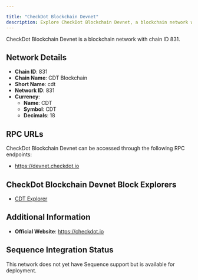 ```yaml
---

title: "CheckDot Blockchain Devnet"
description: Explore CheckDot Blockchain Devnet, a blockchain network with chain ID 831. Learn about its native currency, CDT, and how to interact with the network.
---
```




CheckDot Blockchain Devnet is a blockchain network with chain ID 831.

## Network Details

- **Chain ID**: 831
- **Chain Name**: CDT Blockchain
- **Short Name**: cdt
- **Network ID**: 831
- **Currency**: 
  - **Name**: CDT
  - **Symbol**: CDT
  - **Decimals**: 18

## RPC URLs

CheckDot Blockchain Devnet can be accessed through the following RPC endpoints:

- https://devnet.checkdot.io

## CheckDot Blockchain Devnet Block Explorers

- [CDT Explorer](https://explorer.checkdot.io)

## Additional Information

- **Official Website**: https://checkdot.io

## Sequence Integration Status

This network does not yet have Sequence support but is available for deployment.
